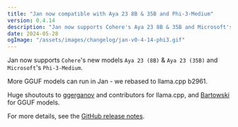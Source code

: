 ```yaml
---
title: "Jan now compatible with Aya 23 8B & 35B and Phi-3-Medium"
version: 0.4.14
description: "Jan now supports Cohere's Aya 23 8B & 35B and Microsoft's Phi-3-Medium."
date: 2024-05-28
ogImage: "/assets/images/changelog/jan-v0-4-14-phi3.gif"
---
```



<ChangelogHeader title= "Jan now compatible with Aya 23 8B & 35B and Phi-3-Medium" date= "2024-05-28" ogImage= "/assets/images/changelog/jan-v0-4-14-phi3.gif" />

Jan now supports `Cohere`'s new models `Aya 23 (8B)` & `Aya 23 (35B)` and `Microsoft`'s `Phi-3-Medium`. 

More GGUF models can run in Jan - we rebased to llama.cpp b2961.

Huge shoutouts to [ggerganov](https://github.com/ggerganov) and contributors for llama.cpp, and [Bartowski](https://huggingface.co/bartowski) for GGUF models.

For more details, see the [GitHub release notes](https://github.com/janhq/jan/releases/tag/v0.4.14).
